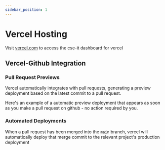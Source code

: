 ```yaml
---
sidebar_position: 1
---
```


# Vercel Hosting

Visit [vercel.com](https://vercel.com) to access the cse-it dashboard for vercel

## Vercel-Github Integration

### Pull Request Previews

Vercel automatically integrates with pull requests, generating a preview deployment based on the latest commit to a pull request.

Here's an example of a automatic preview deployment that appears as soon as you make a pull request on github - no action required by you.

[//]: # (![Vercel Hosting Pull Request Preview]&#40;./img/vercel-hosting-pull-request-preview&#41;)

### Automated Deployments

When a pull request has been merged into the `main` branch, vercel will automatically deploy that merge commit to the relevant project's production deployment

[//]: # (![Vercel Hosting Pull Request Deployment]&#40;./img/vercel-hosting-pull-request-deployment&#41;)


